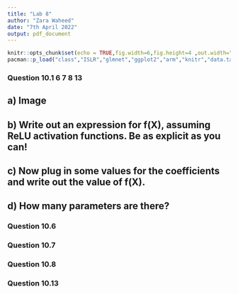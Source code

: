```yaml
---
title: "Lab 8"
author: "Zara Waheed"
date: "7th April 2022"
output: pdf_document
---
```


```r
knitr::opts_chunk$set(echo = TRUE,fig.width=6,fig.height=4 ,out.width="1\\linewidth")
pacman::p_load("class","ISLR","glmnet","ggplot2","arm","knitr","data.table","MASS","klaR","vcd","h2o","e1071", "class", "boot", "leaps", "mgcv", "splines", "gam")
```


### Question 10.1 6 7 8 13

## a) Image

## b) Write out an expression for f(X), assuming ReLU activation functions. Be as explicit as you can!

## c) Now plug in some values for the coefficients and write out the value of f(X).
## d) How many parameters are there?

### Question 10.6 



### Question 10.7 

### Question 10.8 

### Question 10.13